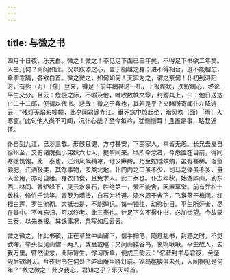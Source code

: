 ```yaml
---
---
---
```

title: 与微之书
---



四月十日夜，乐天白。微之！微之！不见足下面已三年矣，不得足下书欲二年矣。人生几何？离阔如此。况以胶漆之心，置于胡越之身；进不得相合，退不能相忘，牵挛乖隔，各欲白首。微之微之，如何如何！天实为之，谓之奈何！仆初到浔阳时，有熊（万）［孺］登来，得足下前年病甚时一札，上报疾状，次叙病心，终论平生交分。且云：危惙之际，不暇及他，唯收数帙文章，封题其上，曰：他日送达白二十二郎，便请以代书。悲哉！微之于我也，其若是乎？又睹所寄闻仆左降诗云：“残灯无焰影幢幢，此夕闻君谪九江。垂死病中惊起坐，暗风吹（面）［雨］入寒窗。”此句他人尚不可闻，况仆心哉？至今每吟，犹恻恻耳！且置是事，略叙近怀。

仆自到九江，已涉三载。形骸且健，方寸甚安，下至家人，幸皆无恙。长兄去夏自徐州至，又有诸院孤小弟妹六七人，提挈同来。顷所牵念者，今悉置在目前，得同寒暖饥饱。此一泰也。江州风候稍凉，地少瘴疠。乃至蛇虺蚊蚋，虽有甚稀。湓鱼颇肥，江酒极美，其馀事物，多类北地。仆门内之口虽不少，司马之俸虽不多，量入俭用，亦可自给。身衣口食，且免求人。此二泰也。仆去年秋，始游庐山，到东西二林间、香炉峰下，见云水泉石，胜绝第一，爱不能舍，因置草堂。前有乔松十数株，修竹千馀竿。青萝为墙援，白石为桥道。流水周于舍下，飞泉落于檐间。红榴白莲，罗生池砌。大抵若是，不能殚记。每一独往，动弥旬日。平生所好者，尽在其中。不唯忘归，可以终老。此三泰也。计足下久不得仆书，必加忧望。今故录三泰，以先奉报。其馀事况，条写如后云云。

微之微之，作此书夜，正在草堂中山窗下，信手把笔，随意乱书，封题之时，不觉欲曙。举头但见山僧一两人，或坐或睡；又闻山猿谷鸟，哀鸣啾啾。平生故人，去我万里。瞥然尘念，此际暂生。馀习所牵，便成三韵云：“忆昔封书与君夜，金銮殿后欲明天。今夜封书在何处？庐山庵里晓灯前。笼鸟槛猿俱未死，人间相见是何年？”微之微之！此夕我心，君知之乎？乐天顿首。